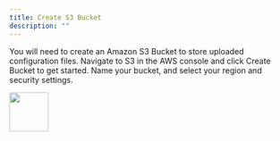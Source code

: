 ```yaml
---
title: Create S3 Bucket
description: ""
---
```


You will need to create an Amazon S3 Bucket to store uploaded configuration files. Navigate to S3 in the AWS console and click Create Bucket to get started.
Name your bucket, and select your region and security settings.

<img height="70" src="/images/s3_bucket.png" />
